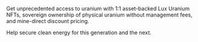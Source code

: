 Get unprecedented access to uranium with 1:1 asset-backed Lux Uranium NFTs, sovereign ownership of physical uranium without management fees, and mine-direct discount pricing.

Help secure clean energy for this generation and the next.